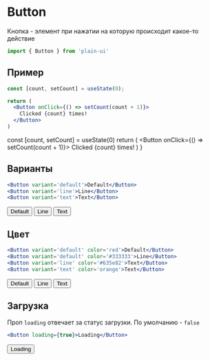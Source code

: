 
# Button
Кнопка - элемент при нажатии на которую происходит какое-то действие

```js
import { Button } from 'plain-ui'
```

## Пример
```jsx
const [count, setCount] = useState(0);

return (
  <Button onClick={() => setCount(count + 1)}>
    Clicked {count} times!
  </Button>
)
```

  const [count, setCount] = useState(0)
  return (
    <Button onClick={() => setCount(count + 1)}>
      Clicked {count} times!
    </Button>
  )
}

<Example />

## Варианты
```jsx
<Button variant='default'>Default</Button>
<Button variant='line'>Line</Button>
<Button variant='text'>Text</Button>
```

<div style={{ display: 'flex' }}>
  <Button variant='default' style={{ marginRight: '8px' }}>Default</Button>
  <Button variant='line' style={{ marginRight: '8px' }}>Line</Button>
  <Button variant='text'>Text</Button>
</div>

## Цвет
```jsx
<Button variant='default' color='red'>Default</Button>
<Button variant='default' color='#333333'>Line</Button>
<Button variant='line' color='#635e82'>Text</Button>
<Button variant='text' color='orange'>Text</Button>
```
<div style={{ display: 'flex' }}>
  <Button
    variant='default'
    color='red'
    style={{ marginRight: '8px' }}
  >Default</Button>
  <Button
    variant='line'
    color='#333333'
    style={{ marginRight: '8px' }}
  >Line</Button>
  <Button
    variant='text'
    color='orange'
  >Text</Button>
</div>

## Загрузка
Проп `loading` отвечает за статус загрузки. По умолчанию - `false`
```jsx
<Button loading={true}>Loading</Button>
```
<Button loading={true}>Loading</Button>
